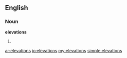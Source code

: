 ==English==

===Noun===
'''elevations'''

# {{plural of|[[elevation]]}}

[[ar:elevations]]
[[io:elevations]]
[[my:elevations]]
[[simple:elevations]]